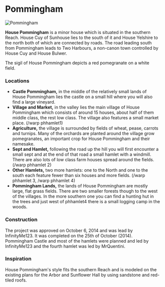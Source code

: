 

# Pommingham

<Image
  src="https://cdn.sanity.io/images/1as7cn02/production/a3f25706bf09619d15e6955c830af81f3cda96a6-1920x1017.png?w=976&h=350&fit=crop&crop=center&auto=format"
  alt="Pommingham"
  width={976}
  height={350}
/>

<ProjectDetails
  floatRight
  region="Reach"
  house="House Pommingham"
  type="Castle"
  status="Completed"
  warp="undefined"
  projectLead="InfinityMe123"
  dateStarted="October 6, 2014"
  dateCompleted="October 6, 2014"
/>

**House Pommingham** is a minor house which is situated in the southern Reach. House Cuy of Sunhouse lies to the south of it and House Yelshire to the north both of which are connected by roads. The road leading south from Pommingham leads to Two Harbours, a non-canon town controlled by House Cuy and House Bulwer.

The sigil of House Pommingham depicts a red pomegranate on a white field.

### Locations

- **Castle Pommingham,** in the middle of the relatively small lands of House Pommingham lies the castle on a small hill where you will also find a large vineyard.
- **Village and Market,** in the valley lies the main village of House Pommingham which consists of around 15 houses, about half of them middle class, the rest low class. The village also features a small market place. (/warp phhamlet1)
- **Agriculture,** the village is surrounded by fields of wheat, pease, carrots and turnips. Many of the orchards are planted around the village grow pomegranates, an important crop for House Pommingham and their namesake.
- **Sept and Hamlet,** following the road up the hill you will first encounter a small sept and at the end of that road a small hamlet with a windmill. There are also lots of low class farm houses spread around the fields. (/warp phhamlet 2)
- **Other Hamlets,** two more hamlets: one to the North and one to the south each feature fewer than six houses and more fields. (/warp phhamlet 3, /warp phhamlet 4)
- **Pommingham Lands,** the lands of House Pommingham are mostly large, flat grass fields. There are two smaller forests though to the west of the villages. In the more southern one you can find a hunting hut in the trees and just west of phhamlet4 there is a small logging camp in the woods.

### Construction

The project was approved on October 6, 2014 and was lead by InfinityMe123. It was completed on the 25th of October (2014). Pommingham Castle and most of the hamlets were planned and led by InfinityMe123 and the fourth hamlet was led by MrQuentini.

### Inspiration

House Pommingham's style fits the southern Reach and is modeled on the existing plans for the Arbor and Sunflower Hall by using sandstone and red-tiled roofs.
